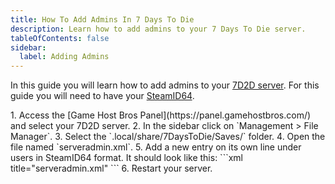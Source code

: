 ```yaml
---
title: How To Add Admins In 7 Days To Die
description: Learn how to add admins to your 7 Days To Die server.
tableOfContents: false
sidebar:
  label: Adding Admins
---
```


In this guide you will learn how to add admins to your [7D2D server](https://www.gamehostbros.com/7-days-to-die-server-hosting/). For this guide you will need to have your [SteamID64](https://steamid.io/).

<Steps>
1. Access the [Game Host Bros Panel](https://panel.gamehostbros.com/) and select your 7D2D server.
2. In the sidebar click on `Management > File Manager`.
3. Select the `.local/share/7DaysToDie/Saves/` folder.
4. Open the file named `serveradmin.xml`.
5. Add a new entry on its own line under users in SteamID64 format. It should look like this:
   ```xml title="serveradmin.xml"
   <user platform="Steam" userid="76561198106341655" name="[You!]" permission_level="0" />
   ```
6. Restart your server.
</Steps>